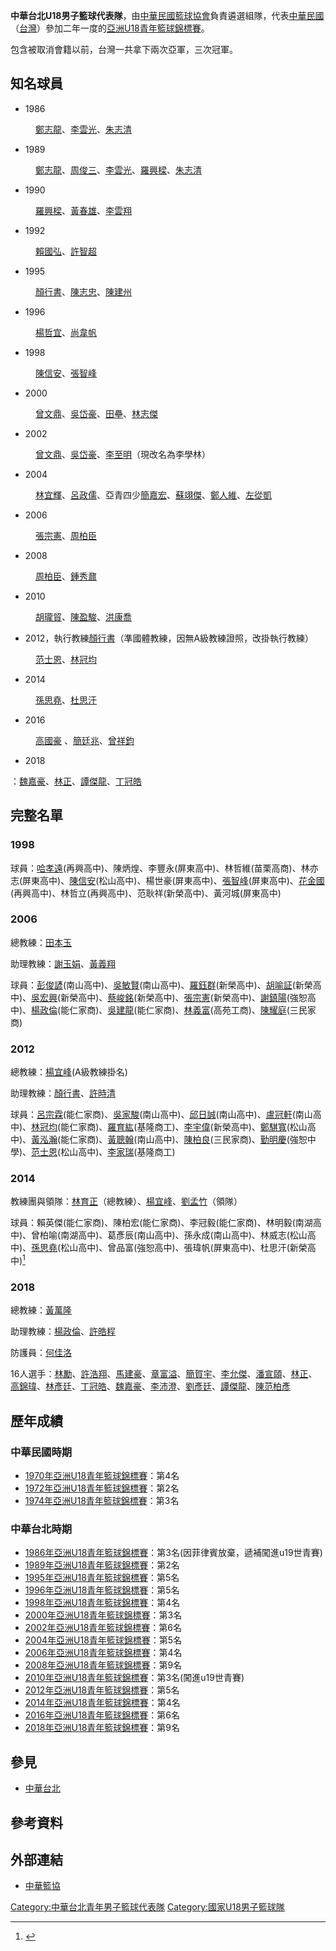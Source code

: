 {{Other uses|中華台北籃球代表隊}}
'''中華台北U18男子籃球代表隊'''，由[[中華民國籃球協會|中華民國籃球協會]]負責遴選組隊，代表[[中華民國|中華民國]]（[[台灣|台灣]]）參加二年一度的[[亞洲U18青年籃球錦標賽|亞洲U18青年籃球錦標賽]]。

包含被取消會籍以前，台灣一共拿下兩次亞軍，三次冠軍。

==知名球員==
*1986
:[[鄭志龍|鄭志龍]]、[[李雲光|李雲光]]、[[朱志清|朱志清]]
*1989
:[[鄭志龍|鄭志龍]]、[[周俊三|周俊三]]、[[李雲光|李雲光]]、[[羅興樑|羅興樑]]、[[朱志清|朱志清]]
*1990
:[[羅興樑|羅興樑]]、[[黃春雄|黃春雄]]、[[李雲翔|李雲翔]]
*1992
:[[賴國弘|賴國弘]]、[[許智超|許智超]]
*1995
:[[顏行書|顏行書]]、[[陳志忠_(籃球教練)|陳志忠]]、[[陳建州|陳建州]]
*1996
:[[楊哲宜|楊哲宜]]、[[尚韋帆|尚韋帆]]
*1998
:[[陳信安|陳信安]]、[[張智峰|張智峰]]
*2000
:[[曾文鼎|曾文鼎]]、[[吳岱豪|吳岱豪]]、[[田壘|田壘]]、[[林志傑|林志傑]]
*2002
:[[曾文鼎|曾文鼎]]、[[吳岱豪|吳岱豪]]、[[李學林|李至明]]（現改名為李學林）
*2004
:[[林宜輝|林宜輝]]、[[呂政儒|呂政儒]]、亞青四少[[簡嘉宏|簡嘉宏]]、[[蘇翊傑|蘇翊傑]]、[[鄭人維|鄭人維]]、[[左從凱|左從凱]]
*2006
:[[張宗憲|張宗憲]]、[[周柏臣|周柏臣]]
*2008
:[[周柏臣|周柏臣]]、[[鍾秀鼐|鍾秀鼐]]
*2010
:[[胡瓏貿|胡瓏貿]]、[[陳盈駿|陳盈駿]]、[[洪康喬|洪康喬]]
*2012，執行教練[[顏行書|顏行書]]（準國體教練，因無A級教練證照，改掛執行教練）
:[[范士恩|范士恩]]、[[林冠均|林冠均]]
*2014
:[[孫思堯_(1997年)|孫思堯]]、[[杜思汗|杜思汗]]
*2016
:[[高國豪|高國豪]] 、[[簡廷兆|簡廷兆]]、[[曾祥鈞|曾祥鈞]]
*2018
：[[魏嘉豪|魏嘉豪]]、[[林正_(籃球運動員)|林正]]、[[譚傑龍|譚傑龍]]、[[丁冠皓|丁冠皓]]

==完整名單==

===1998===
球員：[[哈孝遠|哈孝遠]](再興高中)、陳炳煌、李豐永(屏東高中)、林哲維(苗栗高商)、林亦志(屏東高中)、[[陳信安|陳信安]](松山高中)、楊世豪(屏東高中)、[[張智峰|張智峰]](屏東高中)、[[花金國|花金國]](再興高中)、林哲立(再興高中)、范耿祥(新榮高中)、黃河城(屏東高中)

===2006===
總教練：[[田本玉|田本玉]]

助理教練：[[謝玉娟|謝玉娟]]、[[黃義翔|黃義翔]]

球員：[[彭俊諺|彭俊諺]](南山高中)、[[吳敏賢|吳敏賢]](南山高中)、[[羅鈺群|羅鈺群]](新榮高中)、[[胡喻証|胡喻証]](新榮高中)、[[吳宏興|吳宏興]](新榮高中)、[[蔡峻銘|蔡峻銘]](新榮高中)、[[張宗憲|張宗憲]](新榮高中)、[[謝鎮陽|謝鎮陽]](強恕高中)、[[楊政倫|楊政倫]](能仁家商)、[[吳建龍|吳建龍]](能仁家商)、[[林義富|林義富]](高苑工商)、[[陳耀庭|陳耀庭]](三民家商)

===2012===
總教練：[[楊宜峰|楊宜峰]](A級教練掛名)

助理教練：[[顏行書|顏行書]]、[[許時清|許時清]]

球員：[[呂宗霖|呂宗霖]](能仁家商)、[[吳家駿|吳家駿]](南山高中)、[[邱日誠|邱日誠]](南山高中)、[[盧冠軒|盧冠軒]](南山高中)、[[林冠均|林冠均]](能仁家商)、[[羅育紘|羅育紘]](基隆商工)、[[李宇偉|李宇偉]](新榮高中)、[[鄭騏寬|鄭騏寬]](松山高中)、[[黃泓瀚|黃泓瀚]](能仁家商)、[[黃聰翰|黃聰翰]](南山高中)、[[陳柏良|陳柏良]](三民家商)、[[勤明慶|勤明慶]](強恕中學)、[[范士恩|范士恩]](松山高中)、[[李家瑞|李家瑞]](基隆商工)

===2014===
教練團與領隊：[[林育正|林育正]]（總教練）、[[楊宜峰|楊宜峰]]、[[劉孟竹_(台灣)|劉孟竹]]（領隊）

球員：賴英傑(能仁家商)、陳柏宏(能仁家商)、李冠毅(能仁家商)、林明毅(南湖高中)、曾柏喻(南湖高中)、葛彥辰(南山高中)、孫永成(南山高中)、林威志(松山高中)、[[孫思堯_(1997年)|孫思堯]](松山高中)、曾品富(強恕高中)、張瑋帆(屏東高中)、杜思汗(新榮高中)<ref>{{Cite web |url=http://www.tsna.com.tw/index.php?q=node%2F54652 |title=TSNA |accessdate=2020-09-28 |archive-date=2019-05-12 |archive-url=https://web.archive.org/web/20190512224822/http://www.tsna.com.tw/index.php?q=node%2F54652 |dead-url=no }}</ref>

===2018===
總教練：[[黃萬隆|黃萬隆]]

助理教練：[[楊政倫|楊政倫]]、[[許皓程|許皓程]]

防護員：[[何佳洛|何佳洛]]

16人選手：[[林_勵|林勵]]、[[許浩翔|許浩翔]]、[[馬建豪|馬建豪]]、[[章富溢|章富溢]]、[[簡賀宇|簡賀宇]]、[[李允傑_(台灣)|李允傑]]、[[潘宣頤|潘宣頤]]、[[林正_(籃球運動員)|林正]]、[[高錦瑋|高錦瑋]]、[[林彥廷|林彥廷]]、[[丁冠皓|丁冠皓]]、[[魏嘉豪|魏嘉豪]]、[[李沛澄|李沛澄]]、[[劉彥廷|劉彥廷]]、[[譚傑龍|譚傑龍]]、[[陳范柏彥|陳范柏彥]]

==歷年成績==
===中華民國時期===
*[[1970年亞洲U18青年籃球錦標賽|1970年亞洲U18青年籃球錦標賽]]：第4名
*[[1972年亞洲U18青年籃球錦標賽|1972年亞洲U18青年籃球錦標賽]]：第2名
*[[1974年亞洲U18青年籃球錦標賽|1974年亞洲U18青年籃球錦標賽]]：第3名
===中華台北時期===
*[[1986年亞洲U18青年籃球錦標賽|1986年亞洲U18青年籃球錦標賽]]：第3名(因菲律賓放棄，遞補闖進u19世青賽)
*[[1989年亞洲U18青年籃球錦標賽|1989年亞洲U18青年籃球錦標賽]]：第2名
*[[1995年亞洲U18青年籃球錦標賽|1995年亞洲U18青年籃球錦標賽]]：第5名
*[[1996年亞洲U18青年籃球錦標賽|1996年亞洲U18青年籃球錦標賽]]：第5名
*[[1998年亞洲U18青年籃球錦標賽|1998年亞洲U18青年籃球錦標賽]]：第4名
*[[2000年亞洲U18青年籃球錦標賽|2000年亞洲U18青年籃球錦標賽]]：第3名
*[[2002年亞洲U18青年籃球錦標賽|2002年亞洲U18青年籃球錦標賽]]：第6名
*[[2004年亞洲U18青年籃球錦標賽|2004年亞洲U18青年籃球錦標賽]]：第5名
*[[2006年亞洲U18青年籃球錦標賽|2006年亞洲U18青年籃球錦標賽]]：第4名
*[[2008年亞洲U18青年籃球錦標賽|2008年亞洲U18青年籃球錦標賽]]：第9名
*[[2010年亞洲U18青年籃球錦標賽|2010年亞洲U18青年籃球錦標賽]]：第3名(闖進u19世青賽)
*[[2012年亞洲U18青年籃球錦標賽|2012年亞洲U18青年籃球錦標賽]]：第5名
*[[2014年亞洲U18青年籃球錦標賽|2014年亞洲U18青年籃球錦標賽]]：第4名
*[[2016年亞洲U18青年籃球錦標賽|2016年亞洲U18青年籃球錦標賽]]：第6名
*[[2018年亞洲U18青年籃球錦標賽|2018年亞洲U18青年籃球錦標賽]]：第9名

==參見==
*[[中華台北|中華台北]]

== 參考資料 ==
{{reflist|3}}

==外部連結==
*[https://web.archive.org/web/20110606114811/http://www.basketball-tpe.org/front/bin/home.phtml 中華籃協]

{{臺灣籃球}}
{{Portal bar|中華民國|臺灣|籃球}}
[[Category:中華台北青年男子籃球代表隊|Category:中華台北青年男子籃球代表隊]]
[[Category:國家U18男子籃球隊|Category:國家U18男子籃球隊]]